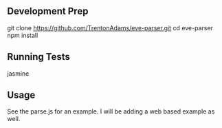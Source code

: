 == Development Prep ==
git clone https://github.com/TrentonAdams/eve-parser.git
cd eve-parser
npm install

== Running Tests ==
jasmine

== Usage ==
See the parse.js for an example.  I will be adding a web based example as well.